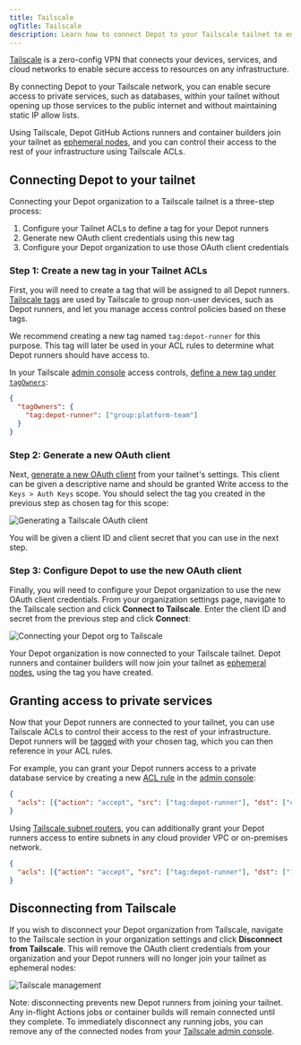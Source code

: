 ```yaml
---
title: Tailscale
ogTitle: Tailscale
description: Learn how to connect Depot to your Tailscale tailnet to enable secure access to private services.
---
```


[Tailscale](https://tailscale.com/) is a zero-config VPN that connects your devices, services, and cloud networks to enable secure access to resources on any infrastructure.

By connecting Depot to your Tailscale network, you can enable secure access to private services, such as databases, within your tailnet without opening up those services to the public internet and without maintaining static IP allow lists.

Using Tailscale, Depot GitHub Actions runners and container builders join your tailnet as [ephemeral nodes](https://tailscale.com/kb/1111/ephemeral-nodes), and you can control their access to the rest of your infrastructure using Tailscale ACLs.

## Connecting Depot to your tailnet

Connecting your Depot organization to a Tailscale tailnet is a three-step process:

1. Configure your Tailnet ACLs to define a tag for your Depot runners
2. Generate new OAuth client credentials using this new tag
3. Configure your Depot organization to use those OAuth client credentials

### Step 1: Create a new tag in your Tailnet ACLs

First, you will need to create a tag that will be assigned to all Depot runners. [Tailscale tags](https://tailscale.com/kb/1068/tags) are used by Tailscale to group non-user devices, such as Depot runners, and let you manage access control policies based on these tags.

We recommend creating a new tag named `tag:depot-runner` for this purpose. This tag will later be used in your ACL rules to determine what Depot runners should have access to.

In your Tailscale [admin console](https://login.tailscale.com/admin/acls/file) access controls, [define a new tag under `tagOwners`](https://tailscale.com/kb/1337/acl-syntax#tag-owners):

```json
{
  "tagOwners": {
    "tag:depot-runner": ["group:platform-team"]
  }
}
```

### Step 2: Generate a new OAuth client

Next, [generate a new OAuth client](https://login.tailscale.com/admin/settings/oauth) from your tailnet's settings. This client can be given a descriptive name and should be granted Write access to the `Keys > Auth Keys` scope. You should select the tag you created in the previous step as chosen tag for this scope:

![Generating a Tailscale OAuth client](/images/docs/integrations/tailscale-generate-oauth-client.webp)

You will be given a client ID and client secret that you can use in the next step.

### Step 3: Configure Depot to use the new OAuth client

Finally, you will need to configure your Depot organization to use the new OAuth client credentials. From your organization settings page, navigate to the Tailscale section and click **Connect to Tailscale**. Enter the client ID and secret from the previous step and click **Connect**:

![Connecting your Depot org to Tailscale](/images/docs/integrations/tailscale-connect-depot.webp)

Your Depot organization is now connected to your Tailscale tailnet. Depot runners and container builders will now join your tailnet as [ephemeral nodes](https://tailscale.com/kb/1111/ephemeral-nodes), using the tag you have created.

## Granting access to private services

Now that your Depot runners are connected to your tailnet, you can use Tailscale ACLs to control their access to the rest of your infrastructure. Depot runners will be [tagged](https://tailscale.com/kb/1068/tags) with your chosen tag, which you can then reference in your ACL rules.

For example, you can grant your Depot runners access to a private database service by creating a new [ACL rule](https://tailscale.com/kb/1337/acl-syntax#access-rules) in the [admin console](https://login.tailscale.com/admin/acls/file):

```json
{
  "acls": [{"action": "accept", "src": ["tag:depot-runner"], "dst": ["database-hostname"]}]
}
```

Using [Tailscale subnet routers](https://tailscale.com/kb/1019/subnets), you can additionally grant your Depot runners access to entire subnets in any cloud provider VPC or on-premises network.

```json
{
  "acls": [{"action": "accept", "src": ["tag:depot-runner"], "dst": ["192.0.2.0/24:*"]}]
}
```

## Disconnecting from Tailscale

If you wish to disconnect your Depot organization from Tailscale, navigate to the Tailscale section in your organization settings and click **Disconnect from Tailscale**. This will remove the OAuth client credentials from your organization and your Depot runners will no longer join your tailnet as ephemeral nodes:

![Tailscale management](/images/docs/integrations/tailscale-manage-connection.webp)

Note: disconnecting prevents new Depot runners from joining your tailnet. Any in-flight Actions jobs or container builds will remain connected until they complete. To immediately disconnect any running jobs, you can remove any of the connected nodes from your [Tailscale admin console](https://login.tailscale.com/admin/machines).
